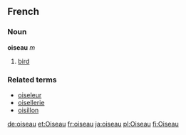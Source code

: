 ==French==
===Noun===
'''oiseau''' ''m''

# [[bird]]

===Related terms===
*[[oiseleur]]
*[[oisellerie]]
*[[oisillon]]

[[de:oiseau]]
[[et:Oiseau]]
[[fr:oiseau]]
[[ja:oiseau]]
[[pl:Oiseau]]
[[fi:Oiseau]]